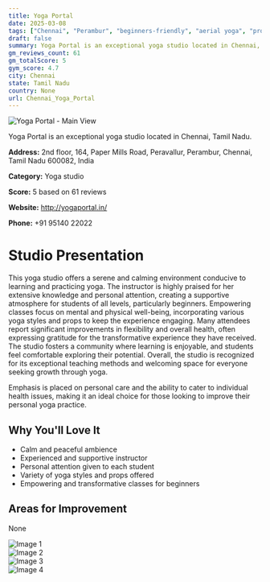```yaml
---
title: Yoga Portal
date: 2025-03-08
tags: ["Chennai", "Perambur", "beginners-friendly", "aerial yoga", "props yoga", "calm atmosphere", "personalized attention", "Chennai"]  
draft: false
summary: Yoga Portal is an exceptional yoga studio located in Chennai, Tamil Nadu.
gm_reviews_count: 61
gm_totalScore: 5
gym_score: 4.7
city: Chennai
state: Tamil Nadu
country: None
url: Chennai_Yoga_Portal
---
```


<div className="aspect-[16/9] relative my-8">
  <img 
    src="https://lh5.googleusercontent.com/p/AF1QipPl2d0-0MAQeJVpHVTxvFOXdIBNSpHeI9c6DVAk=w1920-h1080-k-no"
    alt="Yoga Portal - Main View"
    className="object-cover absolute inset-0 w-full h-full rounded-lg"
  />
</div>

Yoga Portal is an exceptional yoga studio located in Chennai, Tamil Nadu.

**Address:** 2nd floor, 164, Paper Mills Road, Peravallur, Perambur, Chennai, Tamil Nadu 600082, India

**Category:** Yoga studio

**Score:** 5 based on 61 reviews

**Website:** http://yogaportal.in/

**Phone:** +91 95140 22022

# Studio Presentation

This yoga studio offers a serene and calming environment conducive to learning and practicing yoga. The instructor is highly praised for her extensive knowledge and personal attention, creating a supportive atmosphere for students of all levels, particularly beginners. Empowering classes focus on mental and physical well-being, incorporating various yoga styles and props to keep the experience engaging. Many attendees report significant improvements in flexibility and overall health, often expressing gratitude for the transformative experience they have received. The studio fosters a community where learning is enjoyable, and students feel comfortable exploring their potential. Overall, the studio is recognized for its exceptional teaching methods and welcoming space for everyone seeking growth through yoga.

Emphasis is placed on personal care and the ability to cater to individual health issues, making it an ideal choice for those looking to improve their personal yoga practice.

## Why You'll Love It

- Calm and peaceful ambience
- Experienced and supportive instructor
- Personal attention given to each student
- Variety of yoga styles and props offered
- Empowering and transformative classes for beginners

## Areas for Improvement

None

<div className="grid grid-cols-1 xl:grid-cols-2 gap-4 my-8">
<div className="aspect-[4/3] relative"><img src="https://lh3.googleusercontent.com/p/AF1QipM7_MLa2ghWA399fCt-srhQOb2E7Tz4LQGB8LeA=w1920-h1080-k-no" alt="Image 1" className="object-cover absolute inset-0 w-full h-full rounded-lg" /></div>
<div className="aspect-[4/3] relative"><img src="https://lh5.googleusercontent.com/p/AF1QipMkV6mEsU8E-inKkyjCmQw_HPJjxRuiEWPHevP-=w1920-h1080-k-no" alt="Image 2" className="object-cover absolute inset-0 w-full h-full rounded-lg" /></div>
<div className="aspect-[4/3] relative"><img src="https://lh5.googleusercontent.com/p/AF1QipPESD3FeKbIIiKiJV_lTr0xsQo6OWzkGZKPe4Q7=w1920-h1080-k-no" alt="Image 3" className="object-cover absolute inset-0 w-full h-full rounded-lg" /></div>
<div className="aspect-[4/3] relative"><img src="https://lh3.googleusercontent.com/gps-cs-s/AB5caB9hLRF0qB-tYUIKTUvb-9ZLF0qf04BQ-H3XQLQ_UKpQ8RUCl-jK8wVgly_wyzmNgcbkCAm-xA9DkyDnkl-f11ZY7goHNjubIbeagQk9-DadZUlT5ZH_eNCG3WbQeMCfYIvMPcrEtg=w1920-h1080-k-no" alt="Image 4" className="object-cover absolute inset-0 w-full h-full rounded-lg" /></div>
</div>